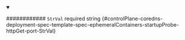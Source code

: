 
<details className="config-field" data-expandable="false" open>
<summary>

############ `StrVal` <span className="config-field-required" data-required="false">required</span> <span className="config-field-type">string</span> <span className="config-field-default"></span> <span className="config-field-enum"></span> {#controlPlane-coredns-deployment-spec-template-spec-ephemeralContainers-startupProbe-httpGet-port-StrVal}



</summary>



</details>
